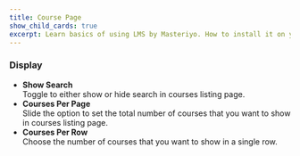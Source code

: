 ```yaml
---
title: Course Page
show_child_cards: true
excerpt: Learn basics of using LMS by Masteriyo. How to install it on your WordPress setup.
---
```


### Display

- **Show Search**  
  Toggle to either show or hide search in courses listing page.
- **Courses Per Page**  
  Slide the option to set the total number of courses that you want to show in courses listing page.
- **Courses Per Row**  
  Choose the number of courses that you want to show in a single row.
